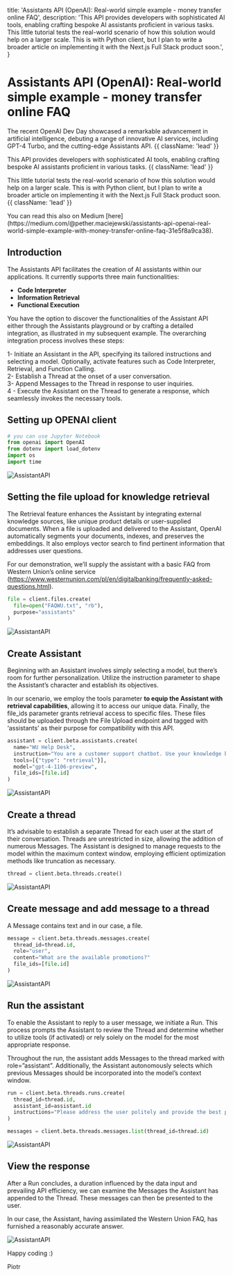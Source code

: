   title: 'Assistants API (OpenAI): Real-world simple example - money transfer online FAQ',
  description:
    'This API provides developers with sophisticated AI tools, enabling crafting bespoke AI assistants proficient in various tasks. This little tutorial tests the real-world scenario of how this solution would help on a larger scale. This is with Python client, but I plan to write a broader article on implementing it with the Next.js Full Stack product soon.',
}

# Assistants API (OpenAI): Real-world simple example - money transfer online FAQ

The recent OpenAI Dev Day showcased a remarkable advancement in artificial intelligence, debuting a range of innovative AI services, including GPT-4 Turbo, and the cutting-edge Assistants API. {{ className: 'lead' }}

This API provides developers with sophisticated AI tools, enabling crafting bespoke AI assistants proficient in various tasks. {{ className: 'lead' }}

This little tutorial tests the real-world scenario of how this solution would help on a larger scale. This is with Python client, but I plan to write a broader article on implementing it with the Next.js Full Stack product soon. {{ className: 'lead' }}

<Note>
  You can read this also on Medium [here](https://medium.com/@pether.maciejewski/assistants-api-openai-real-world-simple-example-with-money-transfer-online-faq-31e5f8a9ca38).
</Note>

## Introduction

The Assistants API facilitates the creation of AI assistants within our applications. It currently supports three main functionalities:

- **Code Interpreter** 
- **Information Retrieval**
- **Functional Execution**



You have the option to discover the functionalities of the Assistant API either through the Assistants playground or by crafting a detailed integration, as illustrated in my subsequent example. The overarching integration process involves these steps:


1- Initiate an Assistant in the API, specifying its tailored instructions and selecting a model. Optionally, activate features such as Code Interpreter, Retrieval, and Function Calling. <br />
2- Establish a Thread at the onset of a user conversation.<br />
3- Append Messages to the Thread in response to user inquiries.<br />
4 - Execute the Assistant on the Thread to generate a response, which seamlessly invokes the necessary tools.<br />

## Setting up OPENAI client


<CodeGroup>

```python
# you can use Jupyter Notebook
from openai import OpenAI
from dotenv import load_dotenv
import os
import time

```
</CodeGroup>

![AssistantAPI](/assistants-api/assist_1.png)

## Setting the file upload for knowledge retrieval

The Retrieval feature enhances the Assistant by integrating external knowledge sources, like unique product details or user-supplied documents. When a file is uploaded and delivered to the Assistant, OpenAI automatically segments your documents, indexes, and preserves the embeddings. It also employs vector search to find pertinent information that addresses user questions.

For our demonstration, we’ll supply the assistant with a basic FAQ from Western Union’s online service (https://www.westernunion.com/pl/en/digitalbanking/frequently-asked-questions.html).


<CodeGroup>

```python
file = client.files.create(
  file=open("FAQWU.txt", "rb"),
  purpose="assistants"
)
```
</CodeGroup>


![AssistantAPI](/assistants-api/assist_2.png)

## Create Assistant

Beginning with an Assistant involves simply selecting a model, but there’s room for further personalization. Utilize the instruction parameter to shape the Assistant’s character and establish its objectives.

In our scenario, we employ the tools parameter **to equip the Assistant with retrieval capabilities**, allowing it to access our unique data. Finally, the file_ids parameter grants retrieval access to specific files. These files should be uploaded through the File Upload endpoint and tagged with ‘assistants’ as their purpose for compatibility with this API.

<CodeGroup>

```python
assistant = client.beta.assistants.create(
  name="WU Help Desk",
  instruction="You are a customer support chatbot. Use your knowledge base to best respond to customer queries.",
  tools=[{"type": "retrieval"}],
  model="gpt-4-1106-preview",
  file_ids=[file.id]
)


```
</CodeGroup>

![AssistantAPI](/assistants-api/assist_3.png)

## Create a thread

It’s advisable to establish a separate Thread for each user at the start of their conversation. Threads are unrestricted in size, allowing the addition of numerous Messages. The Assistant is designed to manage requests to the model within the maximum context window, employing efficient optimization methods like truncation as necessary.

<CodeGroup>

```python
thread = client.beta.threads.create()
```
</CodeGroup>

![AssistantAPI](/assistants-api/assist_4.png)


## Create message and add message to a thread

A Message contains text and in our case, a file.

<CodeGroup>

```python
message = client.beta.threads.messages.create(
  thread_id=thread.id,
  role="user",
  content="What are the available promotions?"
  file_ids=[file.id]
)
```
</CodeGroup>

![AssistantAPI](/assistants-api/assist_5.png)


## Run the assistant

To enable the Assistant to reply to a user message, we initiate a Run. This process prompts the Assistant to review the Thread and determine whether to utilize tools (if activated) or rely solely on the model for the most appropriate response.

Throughout the run, the assistant adds Messages to the thread marked with role=”assistant”. Additionally, the Assistant autonomously selects which previous Messages should be incorporated into the model’s context window.

<CodeGroup>

```python
run = client.beta.threads.runs.create(
  thread_id=thread.id,
  assistant_id=assistant.id
  instructions="Please address the user politely and provide the best possible response."
)

messages = client.beta.threads.messages.list(thread_id=thread.id)
```
</CodeGroup>

![AssistantAPI](/assistants-api/assist_6.png)


## View the response

After a Run concludes, a duration influenced by the data input and prevailing API efficiency, we can examine the Messages the Assistant has appended to the Thread. These messages can then be presented to the user.

In our case, the Assistant, having assimilated the Western Union FAQ, has furnished a reasonably accurate answer.

![AssistantAPI](/assistants-api/assist_7.png)

Happy coding :)

Piotr
